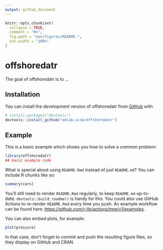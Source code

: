 ```yaml
---
output: github_document
---
```


<!-- README.md is generated from README.Rmd. Please edit that file -->

```r
knitr::opts_chunk$set(
  collapse = TRUE,
  comment = "#>",
  fig.path = "man/figures/README-",
  out.width = "100%"
)
```

# offshoredatr

<!-- badges: start -->
<!-- badges: end -->

The goal of offshoredatr is to ...

## Installation

You can install the development version of offshoredatr from [GitHub](https://github.com/) with:

``` r
# install.packages("devtools")
devtools::install_github("emlab-ucsb/offshoredatr")
```

## Example

This is a basic example which shows you how to solve a common problem:

```r
library(offshoredatr)
## basic example code
```

What is special about using `README.Rmd` instead of just `README.md`? You can include R chunks like so:

```r
summary(cars)
```

You'll still need to render `README.Rmd` regularly, to keep `README.md` up-to-date. `devtools::build_readme()` is handy for this. You could also use GitHub Actions to re-render `README.Rmd` every time you push. An example workflow can be found here: <https://github.com/r-lib/actions/tree/v1/examples>.

You can also embed plots, for example:

```r
plot(pressure)
```

In that case, don't forget to commit and push the resulting figure files, so they display on GitHub and CRAN.
